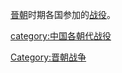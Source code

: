 {{Catnav|頁面分類|...|中国朝代|魏晉南北朝|晉朝}}

[[晉朝|晉朝]]时期各国参加的[[战役|战役]]。

[[Category:晋朝战争|Category:晋朝战争]]
[[category:中国各朝代战役|category:中国各朝代战役]]